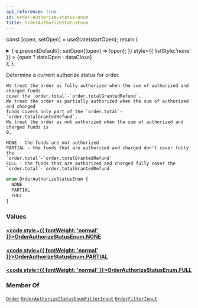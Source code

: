 ```yaml
---
api_reference: true
id: order-authorize-status-enum
title: OrderAuthorizeStatusEnum
---
```






const [open, setOpen] = useState(startOpen);
return (
<details {...(open ? { open: true } : {})} className="details" style={{ border:'none', boxShadow:'none', background:'var(--ifm-background-color)' }}>
<summary
onClick={(e) => {
e.preventDefault();
setOpen((open) => !open);
}}
style={{ listStyle:'none' }} >
{open ? dataOpen : dataClose}
</summary>
{open && children}
</details>
);
};

Determine a current authorize status for order.

    We treat the order as fully authorized when the sum of authorized and charged funds
    cover the `order.total`-`order.totalGrantedRefund`.
    We treat the order as partially authorized when the sum of authorized and charged
    funds covers only part of the `order.total`-`order.totalGrantedRefund`.
    We treat the order as not authorized when the sum of authorized and charged funds is
    0.

    NONE - the funds are not authorized
    PARTIAL - the funds that are authorized and charged don't cover fully the
    `order.total`-`order.totalGrantedRefund`
    FULL - the funds that are authorized and charged fully cover the
    `order.total`-`order.totalGrantedRefund`

```graphql
enum OrderAuthorizeStatusEnum {
  NONE
  PARTIAL
  FULL
}
```

### Values

#### [<code style={{ fontWeight: 'normal' }}>OrderAuthorizeStatusEnum.<b>NONE</b></code>](#)

#### [<code style={{ fontWeight: 'normal' }}>OrderAuthorizeStatusEnum.<b>PARTIAL</b></code>](#)

#### [<code style={{ fontWeight: 'normal' }}>OrderAuthorizeStatusEnum.<b>FULL</b></code>](#)

### Member Of

[`Order`](../../../api-reference/orders/objects/order.mdx) <Badge class="badge badge--secondary" text="object"/><Bullet />[`OrderAuthorizeStatusEnumFilterInput`](../../../api-reference/orders/inputs/order-authorize-status-enum-filter-input.mdx) <Badge class="badge badge--secondary" text="input"/><Bullet />[`OrderFilterInput`](../../../api-reference/orders/inputs/order-filter-input.mdx) <Badge class="badge badge--secondary" text="input"/>
